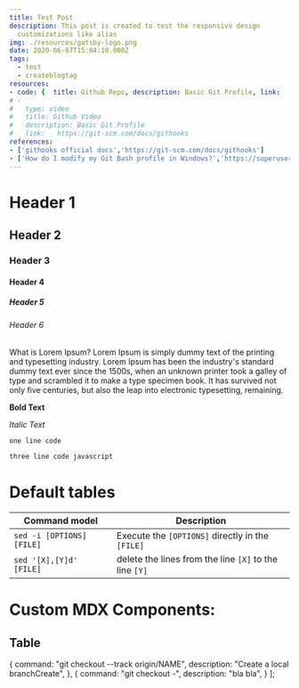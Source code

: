 ```yaml
---
title: Test Post
description: This post is created to test the responsive design
  customizations like alias
img: ./resources/gatsby-logo.png
date: 2020-06-07T15:04:10.000Z
tags:
  - test
  - createblogtag
resources:
- code: {  title: Github Repo, description: Basic Git Profile, link:   https://git-scm.com/docs/githooks}
# -
#   type: video
#   title: Github Video
#   description: Basic Git Profile
#   link:   https://git-scm.com/docs/githooks
references:
- ['githooks official docs','https://git-scm.com/docs/githooks']
- ['How do I modify my Git Bash profile in Windows?','https://superuser.com/questions/602872/how-do-i-modify-my-git-bash-profile-in-windows']
---
```


# Header 1
## Header 2
### Header 3
#### Header 4
##### Header 5 
###### Header 6

What is Lorem Ipsum?
Lorem Ipsum is simply dummy text of the printing and typesetting industry. Lorem Ipsum has been the industry's standard dummy text ever since the 1500s, when an unknown printer took a galley of type and scrambled it to make a type specimen book. It has survived not only five centuries, but also the leap into electronic typesetting, remaining.


**Bold Text** 

*Italic Text*

`one line code`


```js
three line code javascript 
```

# Default tables

| Command model             | Description                                            |
| ------------------------- | ------------------------------------------------------ |
| `sed -i [OPTIONS] [FILE]` | Execute the `[OPTIONS]` directly in the `[FILE]`       |
| `sed '[X],[Y]d' [FILE]`   | delete the lines from the line `[X]` to the line `[Y]` |

# Custom MDX Components:

## Table


  {
    command: "git checkout --track origin/NAME",
    description: "Create a local branchCreate",
  },
  {
    command: "git checkout -",
    description: "bla bla",
  }
];

<CustomTable 
	columns={columns}
	data={tableData} />